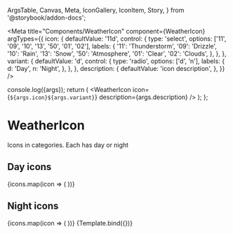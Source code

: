   ArgsTable,
  Canvas,
  Meta,
  IconGallery,
  IconItem,
  Story,
} from '@storybook/addon-docs';



<Meta
  title="Components/WeatherIcon"
  component={WeatherIcon}
  argTypes={{
    icon: {
      defaultValue: '11d',
      control: {
        type: 'select',
        options: ['11', '09', '10', '13', '50', '01', '02'],
        labels: {
          '11': 'Thunderstorm',
          '09': 'Drizzle',
          '10': 'Rain',
          '13': 'Snow',
          '50': 'Atmosphere',
          '01': 'Clear',
          '02': 'Clouds',
        },
      },
    },
    variant: {
      defaultValue: 'd',
      control: {
        type: 'radio',
        options: ['d', 'n'],
        labels: {
          d: 'Day',
          n: 'Night',
        },
      },
    },
    description: {
      defaultValue: 'icon description',
    },
  }}
/>

  console.log({args});
  return (
    <WeatherIcon
      icon={`${args.icon}${args.variant}`}
      description={args.description}
    />
  );
};

# WeatherIcon

Icons in categories. Each has day or night

## Day icons

<IconGallery>
  {icons.map(icon => (
    <IconItem name={`${icon.name} - day`}>
      <WeatherIcon icon={`${icon.icon}d`} description={icon.description} />
    </IconItem>
  ))}
</IconGallery>

## Night icons

<IconGallery>
  {icons.map(icon => (
    <IconItem name={`${icon.name} - night`}>
      <WeatherIcon icon={`${icon.icon}n`} description={icon.description} />
    </IconItem>
  ))}
</IconGallery>

<Canvas>
  <Story name="WeatherIcon">{Template.bind({})}</Story>
</Canvas>

<ArgsTable of={WeatherIcon} />
